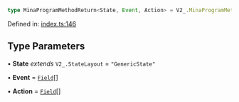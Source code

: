 ```ts
type MinaProgramMethodReturn<State, Event, Action> = V2_.MinaProgramMethodReturn<State, Event, Action>;
```

Defined in: [index.ts:146](https://github.com/o1-labs/o1js/blob/df1ff77af12d7cbbed4a6167f02815fad4f0dceb/src/index.ts#L146)

## Type Parameters

• **State** *extends* `V2_.StateLayout` = `"GenericState"`

• **Event** = [`Field`](../../../../../type-aliases/Field.mdx)[]

• **Action** = [`Field`](../../../../../type-aliases/Field.mdx)[]

